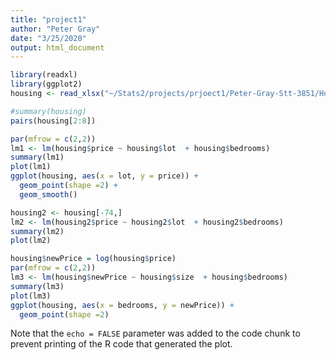 ```yaml
---
title: "project1"
author: "Peter Gray"
date: "3/25/2020"
output: html_document
---
```


```r
library(readxl)
library(ggplot2)
housing <- read_xlsx("~/Stats2/projects/prjoect1/Peter-Gray-Stt-3851/Housing.xlsx")
```



```r
#summary(housing)
pairs(housing[2:8])

par(mfrow = c(2,2))
lm1 <- lm(housing$price ~ housing$lot  + housing$bedrooms) 
summary(lm1)
plot(lm1)
ggplot(housing, aes(x = lot, y = price)) +
  geom_point(shape =2) + 
  geom_smooth()
```

```r
housing2 <- housing[-74,]
lm2 <- lm(housing2$price ~ housing2$lot  + housing2$bedrooms) 
summary(lm2)
plot(lm2)

```


```r
housing$newPrice = log(housing$price)
par(mfrow = c(2,2))
lm3 <- lm(housing$newPrice ~ housing$size  + housing$bedrooms) 
summary(lm3)
plot(lm3)
ggplot(housing, aes(x = bedrooms, y = newPrice)) +
  geom_point(shape =2)
```

Note that the `echo = FALSE` parameter was added to the code chunk to prevent printing of the R code that generated the plot.
